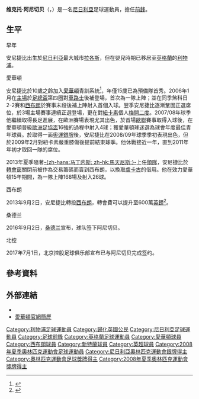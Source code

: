 {{noteta
|G1=足球|G2=EPL
|T=zh-hans:维克托·阿尼切贝;zh-hk:域陀·安尼捷比;zh-tw:維克托·阿尼切貝;
|1=zh-hans:维克托·阿尼切贝;zh-hk:域陀·安尼捷比;zh-tw:維克托·阿尼切貝;
|2=zh-hans:阿尼切贝;zh-hk:安尼捷比;zh-tw:阿尼切貝;
|3=zh:尼日利亚;zh-hans:尼日利亚;zh-hk:尼日利亞;zh-tw:奈及利亞;
|4=zh-hans:卢卡库;zh-hk:盧卡古;zh-tw:盧卡庫;
}}
{{Infobox Football biography
|          playername = 维克托·阿尼切贝<br />''Victor Anichebe''
|               image = Victor_Anichebe_Bohemians_V_Everton_(5_of_51).jpg
|            fullname = Victor Chinedu Anichebe
|          birth_date = {{birth date and age|1988|4|23|df=y}}
|         birth_place = 尼日利亞[[拉各斯|拉各斯]]
|              height = {{convert|1.91|m|ftin|abbr=on}}<ref>{{cite web | url=http://uk.soccerway.com/players/victor-anichebe/2886/ | title=V. Anichebe | publisher=Soccerway | accessdate=27 May 2013}}</ref>
|            position = [[前鋒_(足球)|前鋒]]
| currentclub = 
| clubnumber = 
|          youthyears = 2003–2006
|          youthclubs = [[埃弗顿足球俱乐部|愛華頓]]
|               years1 = 2006–2013
|               clubs1 = [[埃弗顿足球俱乐部|愛華頓]]
|                caps1 = 131
|               goals1 = 18
|               years2 = 2013–2016
|               clubs2 = [[西布罗姆维奇足球俱乐部|西布朗]]
|                caps2 = 55
|               goals2 = 6
| years3 = 2016–2017
| clubs3 = [[桑德兰足球俱乐部|桑德兰]]
| caps3 = 18
| goals3 = 3
| years4 = 2017
| clubs4 = [[北京控股足球俱乐部|北京控股]]
| caps4 = 11
| goals4 = 2
|       nationalyears1 = 2008
|        nationalteam1 = 尼日利亞U23
|        nationalcaps1 = 5
|       nationalgoals1 = 2
| nationalyears2 = 2008–2011
| nationalteam2 = [[尼日利亞國家足球隊|尼日利亞]]
| nationalcaps2 = 11
| nationalgoals2 = 1
|medaltemplates={{MedalCountry|{{NGR}}}} 
{{MedalSport | 男子[[夏季奥林匹克运动会足球比赛|足球]]}}
{{MedalSilver | [[2008年夏季奧林匹克運動會|2008年北京]] | [[2008年夏季奧林匹克運動會男子足球比賽|隊際]]}}
|            pcupdate = 2015年5月9日 (六) 16:00 (UTC)
|            ntupdate = 2014年9月26日 (五) 04:21 (UTC)
}}

'''维克托·阿尼切贝'''（{{lang-en|'''Victor Anichebe'''}}，{{bd|1988年|4月23日|catidx=Anichebe, Victor}}）是一名[[尼日利亞|尼日利亞]]足球運動員，擔任[[前鋒_(足球)|前鋒]]。

==生平==
; 早年
安尼捷比出生於[[尼日利亞|尼日利亞]]最大城市[[拉各斯|拉各斯]]，但在嬰兒時期已移居至[[英格蘭|英格蘭]]的[[利物浦|利物浦]]。

; 愛華頓
安尼捷比於10歲之齡加入[[埃弗顿足球俱乐部|愛華頓]]青訓系統<ref >{{citeweb |language = en |url =http://www.express.co.uk/sport/football/450443/EXCLUSIVE-Mother-superior-saved-West-Brom-s-Victor-Anichebe |title =EXCLUSIVE: Mother superior saved West Brom's Victor Anichebe |work =''express.co.uk'' |date =2013-12-16 |accessdate =2015-05-10}}</ref >，年僅15歲已為預備隊首秀。2006年1月在[[葛迪遜公園球場|主場]]於[[英格蘭足總盃|足總盃]]第四圈對[[車路士足球會|車路士]]後補登場，首次為一隊上陣；並在同季煞科日2-2賽和[[西布罗姆维奇足球俱乐部|西布朗]]於賽事末段後補上陣射入首個入球。翌季安尼捷比逐漸鞏固正選席位，於3場主場賽事連續正選登場，更在對[[紐卡素足球會|紐卡素]]個人[[梅開二度|梅開二度]]。2007/08年球季他繼續取得長足進展，在歐洲賽場表現尤其出色，於首場[[歐聯|歐聯]]賽事取得入球後，在愛華頓晉級[[歐洲足協盃|歐洲足協盃]]16強的過程中射入4球；獲愛華頓球迷選為球會年度最佳青年球員。於取得一面[[奧運|奧運]][[銀牌|銀牌]]後，安尼捷比在2008/09年球季季初表現出色，但於2009年2月對紐卡素嚴重膝傷後提前結束球季。他休戰接近一年，直到2011年年初才取回一隊的席位。

2013年夏季隨著[[罗伯托·马丁内斯|-{zh-hans:马丁内斯; zh-hk:馬天尼斯;}-]]上任[[領隊_(足球)|領隊]]，安尼捷比於[[轉會窗|轉會窗]]關閉前被作為交易籌碼而賣到西布朗，以換取[[羅美路·盧卡古|盧卡古]]的借用。他在效力愛華頓15年期間，為一隊上陣168場及射入26球。

; 西布朗
2013年9月2日，安尼捷比轉投[[西布罗姆维奇足球俱乐部|西布朗]]，轉會費可以提升至600萬[[英鎊|英鎊]]<ref>{{cite web | url=http://www.bbc.co.uk/sport/0/football/23935605 | title=West Brom sign Stephane Sessegnon and Victor Anichebe | publisher=[[BBC_Sport|BBC Sport]] | accessdate=3 September 2013}}</ref>。

; 桑德兰
2016年9月2日，[[桑德兰足球俱乐部|桑德兰]]宣布，球队签下阿尼切贝。

; 北控
2017年7月1日，北京控股足球俱乐部宣布已与阿尼切贝完成签约。

== 參考資料 ==
{{reflist}}

== 外部連結 ==
* {{soccerbase|id=43254|name=安尼捷比}}
* [https://web.archive.org/web/20150518090749/http://www.evertonfc.com/players/v/va/victor-anichebe 愛華頓官網簡歷]

{{2008年奧運會男子足球尼日利亞參賽名單}}
{{2017年中甲分类名单北控}}

{{DEFAULTSORT:Anichebe, Victor}}
[[Category:利物浦足球運動員|Category:利物浦足球運動員]]
[[Category:歸化英國公民|Category:歸化英國公民]]
[[Category:尼日利亞足球運動員|Category:尼日利亞足球運動員]]
[[Category:足球前鋒|Category:足球前鋒]]
[[Category:英格蘭足球運動員|Category:英格蘭足球運動員]]
[[Category:愛華頓球員|Category:愛華頓球員]]
[[Category:西布朗球員|Category:西布朗球員]]
[[Category:新特蘭球員|Category:新特蘭球員]]
[[Category:英超球員|Category:英超球員]]
[[Category:2008年夏季奧林匹克運動會足球運動員|Category:2008年夏季奧林匹克運動會足球運動員]]
[[Category:尼日利亞奧林匹克運動會銀牌得主|Category:尼日利亞奧林匹克運動會銀牌得主]]
[[Category:奧林匹克運動會足球獎牌得主|Category:奧林匹克運動會足球獎牌得主]]
[[Category:2008年夏季奧林匹克運動會獎牌得主|Category:2008年夏季奧林匹克運動會獎牌得主]]